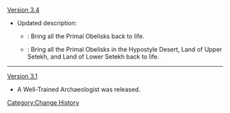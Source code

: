 [[Version 3.4]]
* Updated description:
** {{Color|Old}}: Bring all the Primal Obelisks back to life.
** {{Color|New}}: Bring all the Primal Obelisks in the Hypostyle Desert, Land of Upper Setekh, and Land of Lower Setekh back to life.
----
[[Version 3.1]]
* A Well-Trained Archaeologist was released.
<noinclude>[[Category:Change History]]</noinclude>